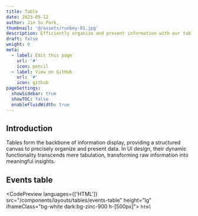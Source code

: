 ```yaml
---
title: Table
date: 2023-05-12
author: Jin Su Park,
thumbnail: '@/assets/runboy-01.jpg'
description: Efficiently organize and present information with our table component.
draft: false
weight: 0
meta:
  - label: Edit this page
    url: '#'
    icon: pencil
  - label: View on GitHub
    url: '#'
    icon: github
pageSettings:
  showSidebar: true
  showTOC: false
  enableFluidWidth: true
---
```



## Introduction

Tables form the backbone of information display, providing a structured canvas to precisely organize and present data. In UI design, their dynamic functionality transcends mere tabulation, transforming raw information into meaningful insights.

## Events table

<CodePreview languages={['HTML']} src="/components/layouts/tables/events-table" height="lg" iframeClass="bg-white dark:bg-zinc-900 h-[500px]">
  <slot slot="0">```html ```</slot>
</CodePreview>
